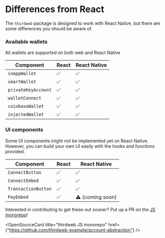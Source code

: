 
# Differences from React

The `thirdweb` package is designed to work with React Native, but there are some differences you should be aware of.

### Available wallets

All wallets are supported on both web and React Native

| Component | React | React Native |
| --- | --- | --- |
| `inAppWallet` | ✅ | ✅ |
| `smartWallet` | ✅ | ✅ |
| `privateKeyAccount` | ✅ | ✅ |
| `walletConnect` | ✅ | ✅ |
| `coinbaseWallet` | ✅ | ✅ |
| `injectedWallet` | ✅ | ✅ |

### UI components

Some UI components might not be implemented yet on React Native. However, you can build your own UI easily with the hooks and functions provided.

| Component | React | React Native |
| --- | --- | --- |
| `ConnectButton` | ✅ |  ✅ |
| `ConnectEmbed` | ✅ |  ✅ |
| `TransactionButton` | ✅ |  ✅ |
| `PayEmbed` | ✅ |  ⚠️ (coming soon) |

Interested in contributing to get these out sooner? Put up a PR on the [JS monorepo](https://github.com/thirdweb-dev/js)!

<OpenSourceCard
	title="thirdweb JS monorepo"
	href={"https://github.com/thirdweb-example/account-abstraction"}
/>



